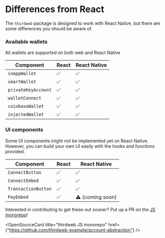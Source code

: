 
# Differences from React

The `thirdweb` package is designed to work with React Native, but there are some differences you should be aware of.

### Available wallets

All wallets are supported on both web and React Native

| Component | React | React Native |
| --- | --- | --- |
| `inAppWallet` | ✅ | ✅ |
| `smartWallet` | ✅ | ✅ |
| `privateKeyAccount` | ✅ | ✅ |
| `walletConnect` | ✅ | ✅ |
| `coinbaseWallet` | ✅ | ✅ |
| `injectedWallet` | ✅ | ✅ |

### UI components

Some UI components might not be implemented yet on React Native. However, you can build your own UI easily with the hooks and functions provided.

| Component | React | React Native |
| --- | --- | --- |
| `ConnectButton` | ✅ |  ✅ |
| `ConnectEmbed` | ✅ |  ✅ |
| `TransactionButton` | ✅ |  ✅ |
| `PayEmbed` | ✅ |  ⚠️ (coming soon) |

Interested in contributing to get these out sooner? Put up a PR on the [JS monorepo](https://github.com/thirdweb-dev/js)!

<OpenSourceCard
	title="thirdweb JS monorepo"
	href={"https://github.com/thirdweb-example/account-abstraction"}
/>



